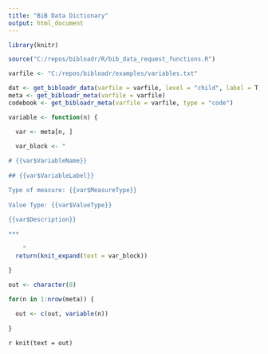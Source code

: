 ```yaml
---
title: "BiB Data Dictionary"
output: html_document
---
```


```r
library(knitr)

source("C:/repos/bibloadr/R/bib_data_request_functions.R")

varfile <- "C:/repos/bibloadr/examples/variables.txt"

dat <- get_bibloadr_data(varfile = varfile, level = "child", label = T, allow_hidden = T)
meta <- get_bibloadr_meta(varfile = varfile)
codebook <- get_bibloadr_meta(varfile = varfile, type = "code")
```

```r

variable <- function(n) {

  var <- meta[n, ]
  
  var_block <- "

# {{var$VariableName}}
  
## {{var$VariableLabel}}

Type of measure: {{var$MeasureType}}
  
Value Type: {{var$ValueType}}

{{var$Description}}
  
***

    "
  return(knit_expand(text = var_block))

}

```

```r

out <- character(0)

for(n in 1:nrow(meta)) {
  
  out <- c(out, variable(n))
  
}

```

`r knit(text = out)`


